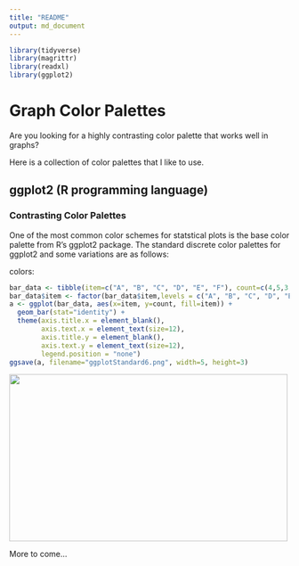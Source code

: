 ```yaml
---
title: "README"
output: md_document
---
```


```r
library(tidyverse)
library(magrittr)
library(readxl)
library(ggplot2)
```

# Graph Color Palettes

Are you looking for a highly contrasting color palette that works well in graphs?

Here is a collection of color palettes that I like to use.

## ggplot2 (R programming language)

### Contrasting Color Palettes

One of the most common color schemes for statstical plots is the base color palette from R's ggplot2 package. The standard discrete color palettes for ggplot2 and some variations are as follows:

 colors:
```r
bar_data <- tibble(item=c("A", "B", "C", "D", "E", "F"), count=c(4,5,3,4,5,3))
bar_data$item <- factor(bar_data$item,levels = c("A", "B", "C", "D", "E", "F"))
a <- ggplot(bar_data, aes(x=item, y=count, fill=item)) +
  geom_bar(stat="identity") +
  theme(axis.title.x = element_blank(),
        axis.text.x = element_text(size=12),
        axis.title.y = element_blank(),
        axis.text.y = element_text(size=12),
        legend.position = "none")
ggsave(a, filename="ggplotStandard6.png", width=5, height=3)
```


<img src="ggplotStandard6.png" width=500 height=300/>

More to come...